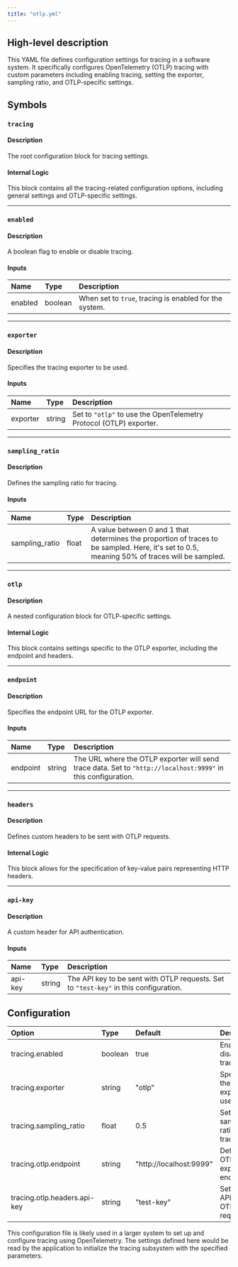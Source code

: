 ```yaml
---
title: "otlp.yml"
---
```


## High-level description
This YAML file defines configuration settings for tracing in a software system. It specifically configures OpenTelemetry (OTLP) tracing with custom parameters including enabling tracing, setting the exporter, sampling ratio, and OTLP-specific settings.

## Symbols

### `tracing`
#### Description
The root configuration block for tracing settings.

#### Internal Logic
This block contains all the tracing-related configuration options, including general settings and OTLP-specific settings.

___

### `enabled`
#### Description
A boolean flag to enable or disable tracing.

#### Inputs
| Name | Type | Description |
|:-----|:-----|:------------|
| enabled | boolean | When set to `true`, tracing is enabled for the system. |

___

### `exporter`
#### Description
Specifies the tracing exporter to be used.

#### Inputs
| Name | Type | Description |
|:-----|:-----|:------------|
| exporter | string | Set to `"otlp"` to use the OpenTelemetry Protocol (OTLP) exporter. |

___

### `sampling_ratio`
#### Description
Defines the sampling ratio for tracing.

#### Inputs
| Name | Type | Description |
|:-----|:-----|:------------|
| sampling_ratio | float | A value between 0 and 1 that determines the proportion of traces to be sampled. Here, it's set to 0.5, meaning 50% of traces will be sampled. |

___

### `otlp`
#### Description
A nested configuration block for OTLP-specific settings.

#### Internal Logic
This block contains settings specific to the OTLP exporter, including the endpoint and headers.

___

### `endpoint`
#### Description
Specifies the endpoint URL for the OTLP exporter.

#### Inputs
| Name | Type | Description |
|:-----|:-----|:------------|
| endpoint | string | The URL where the OTLP exporter will send trace data. Set to `"http://localhost:9999"` in this configuration. |

___

### `headers`
#### Description
Defines custom headers to be sent with OTLP requests.

#### Internal Logic
This block allows for the specification of key-value pairs representing HTTP headers.

___

### `api-key`
#### Description
A custom header for API authentication.

#### Inputs
| Name | Type | Description |
|:-----|:-----|:------------|
| api-key | string | The API key to be sent with OTLP requests. Set to `"test-key"` in this configuration. |

## Configuration
| Option | Type | Default | Description |
|:-------|:-----|:--------|:------------|
| tracing.enabled | boolean | true | Enables or disables tracing |
| tracing.exporter | string | "otlp" | Specifies the tracing exporter to use |
| tracing.sampling_ratio | float | 0.5 | Sets the sampling ratio for traces |
| tracing.otlp.endpoint | string | "http://localhost:9999" | Defines the OTLP exporter endpoint |
| tracing.otlp.headers.api-key | string | "test-key" | Sets the API key for OTLP requests |

This configuration file is likely used in a larger system to set up and configure tracing using OpenTelemetry. The settings defined here would be read by the application to initialize the tracing subsystem with the specified parameters.